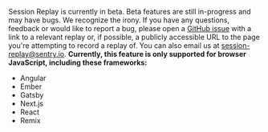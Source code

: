 <Note>

Session Replay is currently in beta. Beta features are still in-progress and may have bugs. We recognize the irony. If you have any questions, feedback or would like to report a bug, please open a [GitHub issue](https://github.com/getsentry/sentry-javascript/issues/new/choose) with a link to a relevant replay or, if possible, a publicly accessible URL to the page you're attempting to record a replay of. You can also email us at [session-replay@sentry.io](mailto:session-replay@sentry.io).
**Currently, this feature is only supported for browser JavaScript, including these frameworks:**

- Angular
- Ember
- Gatsby
- Next.js
- React
- Remix

</Note>
